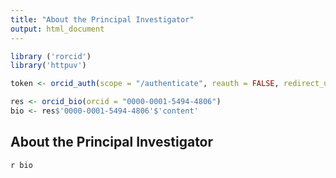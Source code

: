 ```yaml
---
title: "About the Principal Investigator"
output: html_document
---
```


```r
library ('rorcid')
library('httpuv')

token <- orcid_auth(scope = "/authenticate", reauth = FALSE, redirect_uri = getOption("rorcid.redirect_uri"))

res <- orcid_bio(orcid = "0000-0001-5494-4806")
bio <- res$'0000-0001-5494-4806'$'content'

```

## About the Principal Investigator

`r bio`
